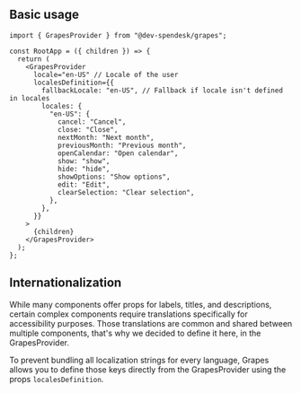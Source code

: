 ## Basic usage

```tsx
import { GrapesProvider } from "@dev-spendesk/grapes";

const RootApp = ({ children }) => {
  return (
    <GrapesProvider
      locale="en-US" // Locale of the user
      localesDefinition={{
        fallbackLocale: "en-US", // Fallback if locale isn't defined in locales
        locales: {
          "en-US": {
            cancel: "Cancel",
            close: "Close",
            nextMonth: "Next month",
            previousMonth: "Previous month",
            openCalendar: "Open calendar",
            show: "show",
            hide: "hide",
            showOptions: "Show options",
            edit: "Edit",
            clearSelection: "Clear selection",
          },
        },
      }}
    >
      {children}
    </GrapesProvider>
  );
};
```

## Internationalization

While many components offer props for labels, titles, and descriptions, certain complex components require translations specifically for accessibility purposes. Those translations are common and shared between multiple components, that's why we decided to define it here, in the GrapesProvider.

To prevent bundling all localization strings for every language, Grapes allows you to define those keys directly from the GrapesProvider using the props `localesDefinition`.
